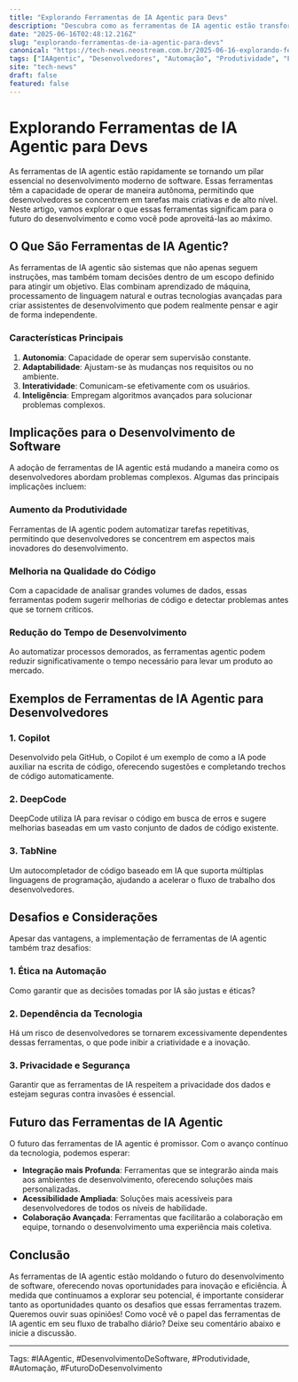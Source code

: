 ```yaml
---
title: "Explorando Ferramentas de IA Agentic para Devs"
description: "Descubra como as ferramentas de IA agentic estão transformando o desenvolvimento de software e capacitando desenvolvedores."
date: "2025-06-16T02:48:12.216Z"
slug: "explorando-ferramentas-de-ia-agentic-para-devs"
canonical: "https://tech-news.neostream.com.br/2025-06-16-explorando-ferramentas-de-ia-agentic-para-devs"
tags: ["IAAgentic", "Desenvolvedores", "Automação", "Produtividade", "FuturoDoDesenvolvimento"]
site: "tech-news"
draft: false
featured: false
---
```


# Explorando Ferramentas de IA Agentic para Devs

As ferramentas de IA agentic estão rapidamente se tornando um pilar essencial no desenvolvimento moderno de software. Essas ferramentas têm a capacidade de operar de maneira autônoma, permitindo que desenvolvedores se concentrem em tarefas mais criativas e de alto nível. Neste artigo, vamos explorar o que essas ferramentas significam para o futuro do desenvolvimento e como você pode aproveitá-las ao máximo.

## O Que São Ferramentas de IA Agentic?

As ferramentas de IA agentic são sistemas que não apenas seguem instruções, mas também tomam decisões dentro de um escopo definido para atingir um objetivo. Elas combinam aprendizado de máquina, processamento de linguagem natural e outras tecnologias avançadas para criar assistentes de desenvolvimento que podem realmente pensar e agir de forma independente.

### Características Principais
1. **Autonomia**: Capacidade de operar sem supervisão constante.
2. **Adaptabilidade**: Ajustam-se às mudanças nos requisitos ou no ambiente.
3. **Interatividade**: Comunicam-se efetivamente com os usuários.
4. **Inteligência**: Empregam algoritmos avançados para solucionar problemas complexos.

## Implicações para o Desenvolvimento de Software

A adoção de ferramentas de IA agentic está mudando a maneira como os desenvolvedores abordam problemas complexos. Algumas das principais implicações incluem:

### Aumento da Produtividade
Ferramentas de IA agentic podem automatizar tarefas repetitivas, permitindo que desenvolvedores se concentrem em aspectos mais inovadores do desenvolvimento.

### Melhoria na Qualidade do Código
Com a capacidade de analisar grandes volumes de dados, essas ferramentas podem sugerir melhorias de código e detectar problemas antes que se tornem críticos.

### Redução do Tempo de Desenvolvimento
Ao automatizar processos demorados, as ferramentas agentic podem reduzir significativamente o tempo necessário para levar um produto ao mercado.

## Exemplos de Ferramentas de IA Agentic para Desenvolvedores

### 1. Copilot
Desenvolvido pela GitHub, o Copilot é um exemplo de como a IA pode auxiliar na escrita de código, oferecendo sugestões e completando trechos de código automaticamente.

### 2. DeepCode
DeepCode utiliza IA para revisar o código em busca de erros e sugere melhorias baseadas em um vasto conjunto de dados de código existente.

### 3. TabNine
Um autocompletador de código baseado em IA que suporta múltiplas linguagens de programação, ajudando a acelerar o fluxo de trabalho dos desenvolvedores.

## Desafios e Considerações

Apesar das vantagens, a implementação de ferramentas de IA agentic também traz desafios:

### 1. Ética na Automação
Como garantir que as decisões tomadas por IA são justas e éticas?

### 2. Dependência da Tecnologia
Há um risco de desenvolvedores se tornarem excessivamente dependentes dessas ferramentas, o que pode inibir a criatividade e a inovação.

### 3. Privacidade e Segurança
Garantir que as ferramentas de IA respeitem a privacidade dos dados e estejam seguras contra invasões é essencial.

## Futuro das Ferramentas de IA Agentic

O futuro das ferramentas de IA agentic é promissor. Com o avanço contínuo da tecnologia, podemos esperar:

- **Integração mais Profunda**: Ferramentas que se integrarão ainda mais aos ambientes de desenvolvimento, oferecendo soluções mais personalizadas.
- **Acessibilidade Ampliada**: Soluções mais acessíveis para desenvolvedores de todos os níveis de habilidade.
- **Colaboração Avançada**: Ferramentas que facilitarão a colaboração em equipe, tornando o desenvolvimento uma experiência mais coletiva.

## Conclusão

As ferramentas de IA agentic estão moldando o futuro do desenvolvimento de software, oferecendo novas oportunidades para inovação e eficiência. À medida que continuamos a explorar seu potencial, é importante considerar tanto as oportunidades quanto os desafios que essas ferramentas trazem. Queremos ouvir suas opiniões! Como você vê o papel das ferramentas de IA agentic em seu fluxo de trabalho diário? Deixe seu comentário abaixo e inicie a discussão.

---

Tags: #IAAgentic, #DesenvolvimentoDeSoftware, #Produtividade, #Automação, #FuturoDoDesenvolvimento
